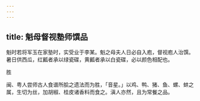 ```yaml
---
---
---
```

title: 魁母督视塾师馔品
---



魁时若将军玉在家塾时，实受业于李某。魁之母夫人日必自入庖，督视庖人治馔。暑日供西瓜，红瓤者承以绿瓷碟，黄瓤者承以白瓷碟，必以颜色相配也。

胜

闽、粤人尝师古人食谱所脍之遗法而为胜，「音星。」以鸡、鸭、猪、鱼、螺、蚌之属，生切为丝，加胡椒、桂皮诸香料而食之。滇人亦然，且为常餐之品。